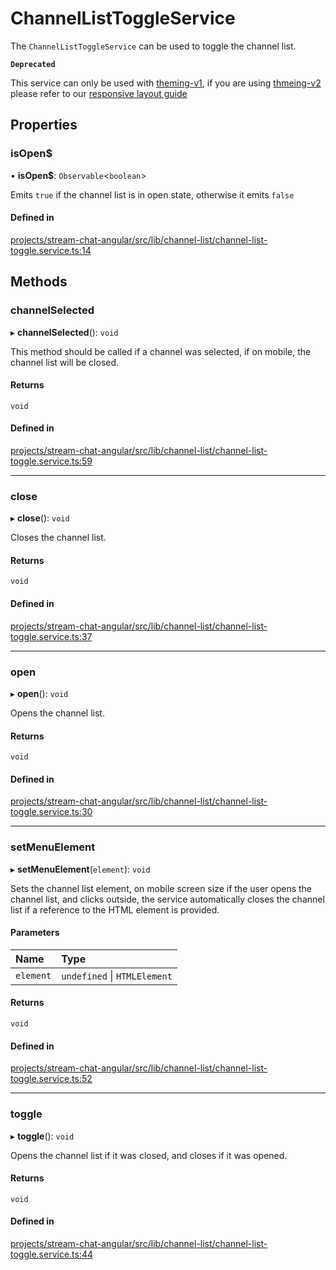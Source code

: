 # ChannelListToggleService

The `ChannelListToggleService` can be used to toggle the channel list.

**`Deprecated`**

This service can only be used with [theming-v1](../concepts/theming-and-css.mdx), if you are using [thmeing-v2](../theming/introduction.mdx) please refer to our [responsive layout guide](../code-examples/responsive-layout.mdx)

## Properties

### isOpen$

• **isOpen$**: `Observable`<`boolean`\>

Emits `true` if the channel list is in open state, otherwise it emits `false`

#### Defined in

[projects/stream-chat-angular/src/lib/channel-list/channel-list-toggle.service.ts:14](https://github.com/GetStream/stream-chat-angular/blob/8fdac8f67d98eeec54f02deb762a29dc00b103d9/projects/stream-chat-angular/src/lib/channel-list/channel-list-toggle.service.ts#L14)

## Methods

### channelSelected

▸ **channelSelected**(): `void`

This method should be called if a channel was selected, if on mobile, the channel list will be closed.

#### Returns

`void`

#### Defined in

[projects/stream-chat-angular/src/lib/channel-list/channel-list-toggle.service.ts:59](https://github.com/GetStream/stream-chat-angular/blob/8fdac8f67d98eeec54f02deb762a29dc00b103d9/projects/stream-chat-angular/src/lib/channel-list/channel-list-toggle.service.ts#L59)

___

### close

▸ **close**(): `void`

Closes the channel list.

#### Returns

`void`

#### Defined in

[projects/stream-chat-angular/src/lib/channel-list/channel-list-toggle.service.ts:37](https://github.com/GetStream/stream-chat-angular/blob/8fdac8f67d98eeec54f02deb762a29dc00b103d9/projects/stream-chat-angular/src/lib/channel-list/channel-list-toggle.service.ts#L37)

___

### open

▸ **open**(): `void`

Opens the channel list.

#### Returns

`void`

#### Defined in

[projects/stream-chat-angular/src/lib/channel-list/channel-list-toggle.service.ts:30](https://github.com/GetStream/stream-chat-angular/blob/8fdac8f67d98eeec54f02deb762a29dc00b103d9/projects/stream-chat-angular/src/lib/channel-list/channel-list-toggle.service.ts#L30)

___

### setMenuElement

▸ **setMenuElement**(`element`): `void`

Sets the channel list element, on mobile screen size if the user opens the channel list, and clicks outside, the service automatically closes the channel list if a reference to the HTML element is provided.

#### Parameters

| Name | Type |
| :------ | :------ |
| `element` | `undefined` \| `HTMLElement` |

#### Returns

`void`

#### Defined in

[projects/stream-chat-angular/src/lib/channel-list/channel-list-toggle.service.ts:52](https://github.com/GetStream/stream-chat-angular/blob/8fdac8f67d98eeec54f02deb762a29dc00b103d9/projects/stream-chat-angular/src/lib/channel-list/channel-list-toggle.service.ts#L52)

___

### toggle

▸ **toggle**(): `void`

Opens the channel list if it was closed, and closes if it was opened.

#### Returns

`void`

#### Defined in

[projects/stream-chat-angular/src/lib/channel-list/channel-list-toggle.service.ts:44](https://github.com/GetStream/stream-chat-angular/blob/8fdac8f67d98eeec54f02deb762a29dc00b103d9/projects/stream-chat-angular/src/lib/channel-list/channel-list-toggle.service.ts#L44)

